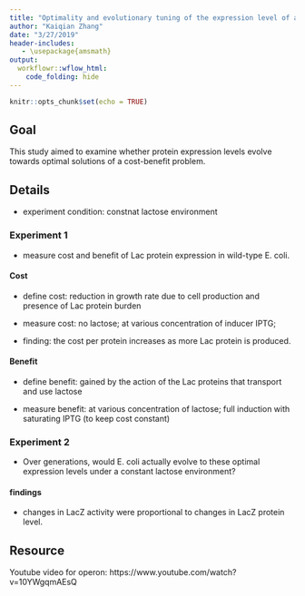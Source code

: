 ```yaml
---
title: "Optimality and evolutionary tuning of the expression level of a protein"
author: "Kaiqian Zhang"
date: "3/27/2019"
header-includes:
   - \usepackage{amsmath}
output: 
  workflowr::wflow_html:
    code_folding: hide
---
```


```r
knitr::opts_chunk$set(echo = TRUE)
```

## Goal

This study aimed to examine whether protein expression levels evolve towards optimal solutions of a cost-benefit problem.

## Details

- experiment condition: constnat lactose environment

### Experiment 1

- measure cost and benefit of Lac protein expression in wild-type E. coli.

#### Cost

- define cost: reduction in growth rate due to cell production and presence of Lac protein burden

- measure cost: no lactose; at various concentration of inducer IPTG; 

- finding: the cost per protein increases as more Lac protein is produced.

#### Benefit

- define benefit: gained by the action of the Lac proteins that transport and use lactose

- measure benefit: at various concentration of lactose; full induction with saturating IPTG (to keep cost constant)

### Experiment 2

- Over generations, would E. coli actually evolve to these optimal expression levels under a constant lactose environment?

#### findings

- changes in LacZ activity were proportional to changes in LacZ protein level.












## Resource

Youtube video for operon: https://www.youtube.com/watch?v=10YWgqmAEsQ



